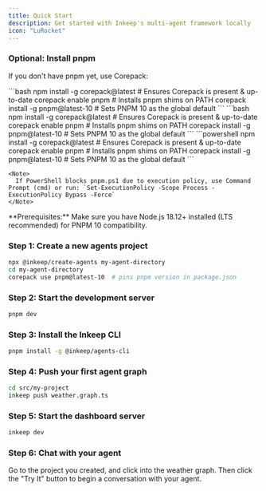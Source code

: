 ```yaml
---
title: Quick Start
description: Get started with Inkeep's multi-agent framework locally
icon: "LuRocket"
---
```


### Optional: Install pnpm

If you don't have pnpm yet, use Corepack:

<Tabs>
  <Tab title="macOS">
    ```bash
    npm install -g corepack@latest    # Ensures Corepack is present & up-to-date
    corepack enable pnpm              # Installs pnpm shims on PATH
    corepack install -g pnpm@latest-10 # Sets PNPM 10 as the global default
    ```
  </Tab>
  <Tab title="Linux">
    ```bash
    npm install -g corepack@latest    # Ensures Corepack is present & up-to-date
    corepack enable pnpm              # Installs pnpm shims on PATH
    corepack install -g pnpm@latest-10 # Sets PNPM 10 as the global default
    ```
  </Tab>
  <Tab title="Windows">
    ```powershell
    npm install -g corepack@latest    # Ensures Corepack is present & up-to-date
    corepack enable pnpm              # Installs pnpm shims on PATH
    corepack install -g pnpm@latest-10 # Sets PNPM 10 as the global default
    ```

    <Note>
      If PowerShell blocks pnpm.ps1 due to execution policy, use Command Prompt (cmd) or run: `Set-ExecutionPolicy -Scope Process -ExecutionPolicy Bypass -Force`
    </Note>
  </Tab>
</Tabs>

<Tip>
  **Prerequisites:** Make sure you have Node.js 18.12+ installed (LTS recommended) for PNPM 10 compatibility.
</Tip>

### Step 1: Create a new agents project

```bash
npx @inkeep/create-agents my-agent-directory
cd my-agent-directory
corepack use pnpm@latest-10  # pins pnpm version in package.json
```

### Step 2: Start the development server

```bash
pnpm dev
```

### Step 3: Install the Inkeep CLI

```bash
pnpm install -g @inkeep/agents-cli
```

### Step 4: Push your first agent graph

```bash
cd src/my-project
inkeep push weather.graph.ts
```

### Step 5: Start the dashboard server

```bash
inkeep dev
```

### Step 6: Chat with your agent

Go to the project you created, and click into the weather graph. Then click the "Try It" button to begin a conversation with your agent.
